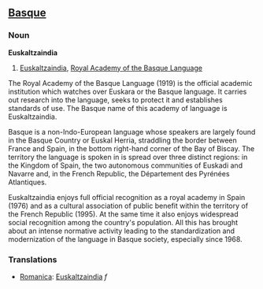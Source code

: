 ==[[Basque]]==
===Noun===
'''Euskaltzaindia'''
#[[Euskaltzaindia]], [[Royal Academy of the Basque Language]]

The Royal Academy of the Basque Language (1919) is the official academic institution which watches over Euskara or the Basque language. It carries out research into the language, seeks to protect it and establishes standards of use. The Basque name of this academy of language is Euskaltzaindia.

Basque is a non-Indo-European language whose speakers are largely found in the Basque Country or Euskal Herria, straddling the border between France and Spain, in the bottom right-hand corner of the Bay of Biscay. The territory the language is spoken in is spread over three distinct regions: in the Kingdom of Spain, the two autonomous communities of Euskadi and Navarre and, in the French Republic, the Département des Pyrénées Atlantiques.

Euskaltzaindia enjoys full official recognition as a royal academy in Spain (1976) and as a cultural association of public benefit within the territory of the French Republic (1995). At the same time it also enjoys widespread social recognition among the country's population. All this has brought about an intense normative activity leading to the standardization and modernization of the language in Basque society, especially since 1968.

===Translations===
* [[Romanica]]: [[Euskaltzaindia]] ''f''